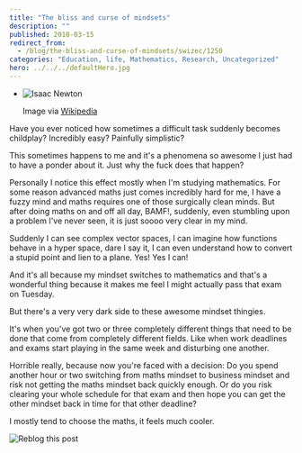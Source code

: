 ```yaml
---
title: "The bliss and curse of mindsets"
description: ""
published: 2010-03-15
redirect_from:
  - /blog/the-bliss-and-curse-of-mindsets/swizec/1250
categories: "Education, life, Mathematics, Research, Uncategorized"
hero: ../../../defaultHero.jpg
---
```


- ![Isaac Newton](https://swizec.com/wp-content/uploads/2010/03/300px-GodfreyKneller-IsaacNewton-1689.jpg)

  Image via [Wikipedia](http://commons.wikipedia.org/wiki/Image:GodfreyKneller-IsaacNewton-1689.jpg)

Have you ever noticed how sometimes a difficult task suddenly becomes childplay? Incredibly easy? Painfully simplistic?

This sometimes happens to me and it's a phenomena so awesome I just had to have a ponder about it. Just why the fuck does that happen?

Personally I notice this effect mostly when I'm studying mathematics. For some reason advanced maths just comes incredibly hard for me, I have a fuzzy mind and maths requires one of those surgically clean minds. But after doing maths on and off all day, BAMF!, suddenly, even stumbling upon a problem I've never seen, it is just soooo very clear in my mind.

Suddenly I can see complex vector spaces, I can imagine how functions behave in a hyper space, dare I say it, I can even understand how to convert a stupid point and lien to a plane. Yes! Yes I can!

And it's all because my mindset switches to mathematics and that's a wonderful thing because it makes me feel I might actually pass that exam on Tuesday.

But there's a very very dark side to these awesome mindset thingies.

It's when you've got two or three completely different things that need to be done that come from completely different fields. Like when work deadlines and exams start playing in the same week and disturbing one another.

Horrible really, because now you're faced with a decision: Do you spend another hour or two switching from maths mindset to business mindset and risk not getting the maths mindset back quickly enough. Or do you risk clearing your whole schedule for that exam and then hope you can get the other mindset back in time for that other deadline?

I mostly tend to choose the maths, it feels much cooler.

![Reblog this post](https://img.zemanta.com/reblog_e.png?x-id=44940793-8c2f-42d0-953b-c7d084d5a86c)